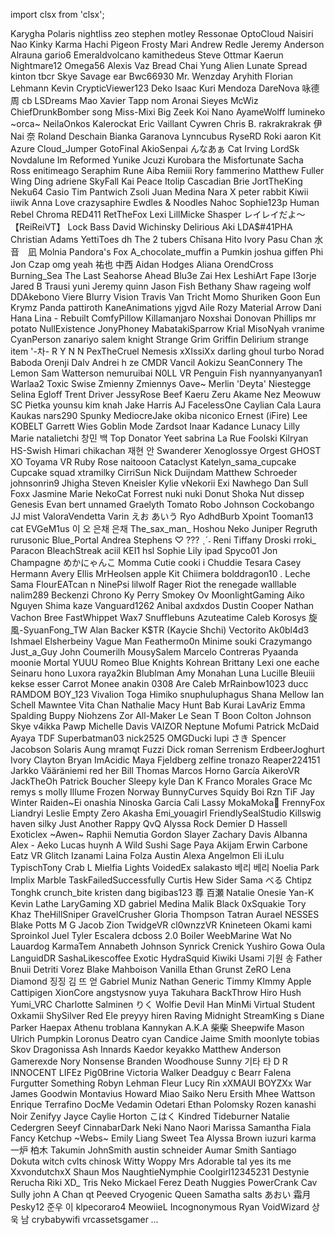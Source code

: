 ﻿import clsx from 'clsx';


<!-- Reminder that not only HTML chars have to be escaped, MDX chars also need to be (such as a space followed by an underscore). -->
<Patronelt k="0" ias="1" sp="0" >Karygha</Patronelt> <Patronelt k="0" ias="0" sp="0" >Polaris</Patronelt> <Patronelt k="0" ias="0" sp="0" >nightliss</Patronelt> <Patronelt k="0" ias="0" sp="0" >zeo</Patronelt> <Patronelt k="0" ias="1" sp="0" >stephen motley</Patronelt> 
<Patronelt k="0" ias="1" sp="0" >Ressonae</Patronelt> <Patronelt k="0" ias="1" sp="0" >OptoCloud</Patronelt> <Patronelt k="0" ias="1" sp="0" >Naisiri Nao</Patronelt> <Patronelt k="0" ias="0" sp="0" >Kinky Karma</Patronelt> <Patronelt k="0" ias="1" sp="0" >Hachi Pigeon</Patronelt> 
<Patronelt k="0" ias="0" sp="0" >Frosty</Patronelt> <Patronelt k="0" ias="0" sp="0" >Mari</Patronelt> <Patronelt k="0" ias="1" sp="0" >Andrew Redle</Patronelt> <Patronelt k="0" ias="1" sp="0" >Jeremy Anderson</Patronelt> <Patronelt k="0" ias="0" sp="0" >Alrauna</Patronelt> 
<Patronelt k="0" ias="0" sp="0" >gario6</Patronelt> <Patronelt k="0" ias="1" sp="0" >Emeraldvolcano</Patronelt> <Patronelt k="0" ias="0" sp="0" >kamithedeus</Patronelt> <Patronelt k="0" ias="1" sp="0" >Steve Ottmar</Patronelt> <Patronelt k="0" ias="0" sp="0" >Kaerun</Patronelt> 
<Patronelt k="0" ias="0" sp="0" >Nightmare12</Patronelt> <Patronelt k="0" ias="0" sp="0" >Omega56</Patronelt> <Patronelt k="0" ias="1" sp="0" >Alexis Vaz</Patronelt> <Patronelt k="0" ias="0" sp="0" >Bread Chai</Patronelt> <Patronelt k="0" ias="0" sp="0" >Yung Alien</Patronelt> 
<Patronelt k="0" ias="0" sp="0" >Lunate Spread</Patronelt> <Patronelt k="0" ias="0" sp="0" >kinton</Patronelt> <Patronelt k="0" ias="1" sp="0" >tbcr</Patronelt> <Patronelt k="0" ias="0" sp="0" >Skye Savage</Patronelt> <Patronelt k="0" ias="1" sp="0" >ear</Patronelt> 
<Patronelt k="0" ias="0" sp="0" >Bwc66930</Patronelt> <Patronelt k="0" ias="1" sp="0" >Mr&#0046; Wenzday</Patronelt> <Patronelt k="0" ias="1" sp="0" >Aryhith</Patronelt> <Patronelt k="0" ias="1" sp="0" >Florian Lehmann</Patronelt> <Patronelt k="0" ias="0" sp="0" >Kevin</Patronelt> 
<Patronelt k="0" ias="1" sp="0" >CrypticViewer123</Patronelt> <Patronelt k="0" ias="1" sp="0" >Deko</Patronelt> <Patronelt k="0" ias="0" sp="0" >Isaac Kuri Mendoza</Patronelt> <Patronelt k="0" ias="0" sp="0" >DareNova</Patronelt> <Patronelt k="0" ias="1" sp="0" >咏德 周</Patronelt> 
<Patronelt k="0" ias="0" sp="0" >cb</Patronelt> <Patronelt k="0" ias="0" sp="0" >LSDreams</Patronelt> <Patronelt k="0" ias="1" sp="0" >Mao</Patronelt> <Patronelt k="0" ias="1" sp="0" >Xavier Tapp</Patronelt> <Patronelt k="0" ias="0" sp="0" >nom</Patronelt> 
<Patronelt k="0" ias="1" sp="0" >Aronai Sieyes</Patronelt> <Patronelt k="0" ias="0" sp="0" >McWiz</Patronelt> <Patronelt k="0" ias="0" sp="0" >ChiefDrunkBomber</Patronelt> <Patronelt k="0" ias="1" sp="0" >song</Patronelt> <Patronelt k="0" ias="0" sp="0" >Miss&#0045;Mixi</Patronelt> 
<Patronelt k="0" ias="0" sp="0" >Big Zeek</Patronelt> <Patronelt k="0" ias="1" sp="0" >Koi Nano</Patronelt> <Patronelt k="0" ias="0" sp="0" >AyameWolff</Patronelt> <Patronelt k="0" ias="0" sp="0" >lumineko</Patronelt> <Patronelt k="0" ias="1" sp="0" >&#0126;orca&#0126;</Patronelt> 
<Patronelt k="0" ias="1" sp="0" >NeilaOnkos</Patronelt> <Patronelt k="0" ias="0" sp="0" >Kalerockat</Patronelt> <Patronelt k="0" ias="0" sp="0" >Eric Vaillant</Patronelt> <Patronelt k="0" ias="0" sp="0" >Cywren</Patronelt> <Patronelt k="0" ias="1" sp="0" >Chris B&#0046;</Patronelt> 
<Patronelt k="0" ias="0" sp="0" >rakrakrakrak</Patronelt> <Patronelt k="0" ias="0" sp="0" >伊Nai 奈</Patronelt> <Patronelt k="0" ias="0" sp="0" >Roland Deschain</Patronelt> <Patronelt k="0" ias="0" sp="0" >Bianka Garanova</Patronelt> <Patronelt k="0" ias="0" sp="0" >Lynncubus</Patronelt> 
<Patronelt k="0" ias="1" sp="0" >RyseRD</Patronelt> <Patronelt k="0" ias="0" sp="0" >Roki</Patronelt> <Patronelt k="0" ias="0" sp="0" >aaron</Patronelt> <Patronelt k="0" ias="1" sp="0" >Kit Azure</Patronelt> <Patronelt k="0" ias="0" sp="0" >Cloud&#0095;Jumper</Patronelt> 
<Patronelt k="0" ias="0" sp="0" >GotoFinal</Patronelt> <Patronelt k="0" ias="1" sp="0" >AkioSenpai</Patronelt> <Patronelt k="0" ias="0" sp="0" >んなあぁ</Patronelt> <Patronelt k="0" ias="1" sp="0" >Cat Irving</Patronelt> <Patronelt k="0" ias="1" sp="0" >LordSk</Patronelt> 
<Patronelt k="0" ias="0" sp="0" >Novdalune</Patronelt> <Patronelt k="0" ias="1" sp="0" >Im Reformed</Patronelt> <Patronelt k="0" ias="1" sp="0" >Yunike</Patronelt> <Patronelt k="0" ias="0" sp="0" >Jcuzi</Patronelt> <Patronelt k="0" ias="1" sp="0" >Kurobara the Misfortunate</Patronelt> 
<Patronelt k="0" ias="0" sp="0" >Sacha Ross</Patronelt> <Patronelt k="0" ias="1" sp="0" >enitimeago</Patronelt> <Patronelt k="0" ias="0" sp="0" >Seraphim Rune</Patronelt> <Patronelt k="0" ias="0" sp="0" >Aiba</Patronelt> <Patronelt k="0" ias="0" sp="0" >Remiii</Patronelt> 
<Patronelt k="0" ias="0" sp="0" >Rory</Patronelt> <Patronelt k="0" ias="1" sp="0" >fammerino</Patronelt> <Patronelt k="0" ias="0" sp="0" >Matthew Fuller</Patronelt> <Patronelt k="0" ias="0" sp="0" >Wing Ding</Patronelt> <Patronelt k="0" ias="0" sp="0" >adriene</Patronelt> 
<Patronelt k="0" ias="0" sp="0" >SkyFall</Patronelt> <Patronelt k="0" ias="0" sp="0" >Kai Peace</Patronelt> <Patronelt k="0" ias="1" sp="0" >Itolip</Patronelt> <Patronelt k="0" ias="0" sp="0" >Cascadian</Patronelt> <Patronelt k="0" ias="0" sp="0" >Brie</Patronelt> 
<Patronelt k="0" ias="1" sp="0" >JortTheKing</Patronelt> <Patronelt k="0" ias="1" sp="0" >Neku64</Patronelt> <Patronelt k="0" ias="0" sp="0" >Casio</Patronelt> <Patronelt k="0" ias="1" sp="0" >Tim Pantwich</Patronelt> <Patronelt k="0" ias="1" sp="0" >Zsoli</Patronelt> 
<Patronelt k="0" ias="0" sp="0" >Juan Medina</Patronelt> <Patronelt k="0" ias="0" sp="0" >Nara X</Patronelt> <Patronelt k="0" ias="0" sp="0" >peter rabbit</Patronelt> <Patronelt k="0" ias="1" sp="0" >Kiwii iiwik</Patronelt> <Patronelt k="0" ias="1" sp="0" >Anna Love</Patronelt> 
<Patronelt k="0" ias="0" sp="0" >crazysaphire</Patronelt> <Patronelt k="0" ias="0" sp="0" >Ewdles &#0038; Noodles</Patronelt> <Patronelt k="0" ias="0" sp="0" >Nahoc</Patronelt> <Patronelt k="0" ias="0" sp="0" >Sophie123p</Patronelt> <Patronelt k="0" ias="0" sp="0" >Human Rebel</Patronelt> 
<Patronelt k="0" ias="0" sp="0" >Chroma</Patronelt> <Patronelt k="0" ias="0" sp="0" >RED411</Patronelt> <Patronelt k="0" ias="0" sp="0" >RetTheFox</Patronelt> <Patronelt k="0" ias="0" sp="0" >Lexi</Patronelt> <Patronelt k="0" ias="1" sp="0" >LillMicke</Patronelt> 
<Patronelt k="0" ias="1" sp="0" >Shasper</Patronelt> <Patronelt k="0" ias="1" sp="0" >レイレイだよ～ 【ReiReiVT】</Patronelt> <Patronelt k="0" ias="0" sp="0" >Lock</Patronelt> <Patronelt k="0" ias="0" sp="0" >Bass</Patronelt> <Patronelt k="0" ias="1" sp="0" >David Wichinsky</Patronelt> 
<Patronelt k="0" ias="0" sp="0" >Delirious</Patronelt> <Patronelt k="0" ias="0" sp="0" >Aki</Patronelt> <Patronelt k="0" ias="0" sp="0" >LDA&#0036;&#0035;41PHA</Patronelt> <Patronelt k="0" ias="0" sp="0" >Christian Adams</Patronelt> <Patronelt k="0" ias="0" sp="0" >YettiToes</Patronelt> 
<Patronelt k="0" ias="1" sp="0" >dh</Patronelt> <Patronelt k="0" ias="0" sp="0" >The 2 tubers</Patronelt> <Patronelt k="0" ias="1" sp="0" >Chīsana Hito</Patronelt> <Patronelt k="0" ias="0" sp="0" >Ivory</Patronelt> <Patronelt k="0" ias="1" sp="0" >Pasu Chan</Patronelt> 
<Patronelt k="0" ias="1" sp="0" >水音　凪</Patronelt> <Patronelt k="0" ias="1" sp="0" >Molnia</Patronelt> <Patronelt k="0" ias="1" sp="0" >Pandora&#0039;s Fox</Patronelt> <Patronelt k="0" ias="1" sp="0" >A&#0095;chocolate&#0095;muffin</Patronelt> <Patronelt k="0" ias="0" sp="0" >a</Patronelt> 
<Patronelt k="0" ias="1" sp="0" >Pumkin</Patronelt> <Patronelt k="0" ias="1" sp="0" >joshua giffen</Patronelt> <Patronelt k="0" ias="1" sp="0" >Phi</Patronelt> <Patronelt k="0" ias="1" sp="0" >Jon Czap</Patronelt> <Patronelt k="0" ias="0" sp="0" >omg yeah</Patronelt> 
<Patronelt k="0" ias="1" sp="0" >祐也 中西</Patronelt> <Patronelt k="0" ias="0" sp="0" >Aidan Hodges</Patronelt> <Patronelt k="0" ias="0" sp="0" >Aliana</Patronelt> <Patronelt k="0" ias="0" sp="0" >OrendCross</Patronelt> <Patronelt k="0" ias="1" sp="0" >Burning&#0095;Sea</Patronelt> 
<Patronelt k="0" ias="1" sp="0" >The Last Seahorse</Patronelt> <Patronelt k="0" ias="1" sp="0" >Ahead</Patronelt> <Patronelt k="0" ias="1" sp="0" >Blu3e</Patronelt> <Patronelt k="0" ias="0" sp="0" >Zai Hex</Patronelt> <Patronelt k="0" ias="0" sp="0" >LeshiArt</Patronelt> 
<Patronelt k="0" ias="1" sp="0" >Fape</Patronelt> <Patronelt k="0" ias="1" sp="0" >I3orje</Patronelt> <Patronelt k="0" ias="0" sp="0" >Jared B Trausi</Patronelt> <Patronelt k="0" ias="0" sp="0" >yuni</Patronelt> <Patronelt k="0" ias="1" sp="0" >Jeremy</Patronelt> 
<Patronelt k="0" ias="1" sp="0" >quinn</Patronelt> <Patronelt k="0" ias="1" sp="0" >Jason Fish</Patronelt> <Patronelt k="0" ias="0" sp="0" >Bethany Shaw</Patronelt> <Patronelt k="0" ias="1" sp="0" >rageing wolf</Patronelt> <Patronelt k="0" ias="0" sp="0" >DDAkebono</Patronelt> 
<Patronelt k="0" ias="1" sp="0" >Viere</Patronelt> <Patronelt k="0" ias="0" sp="0" >Blurry Vision</Patronelt> <Patronelt k="0" ias="1" sp="0" >Travis Van Tricht</Patronelt> <Patronelt k="0" ias="0" sp="0" >Momo Shuriken</Patronelt> <Patronelt k="0" ias="1" sp="0" >Goon</Patronelt> 
<Patronelt k="0" ias="1" sp="0" >Eun</Patronelt> <Patronelt k="0" ias="0" sp="0" >Krymz Panda</Patronelt> <Patronelt k="0" ias="0" sp="0" >pattiroth</Patronelt> <Patronelt k="0" ias="1" sp="0" >KaneAnimations</Patronelt> <Patronelt k="0" ias="0" sp="0" >yjgvd</Patronelt> 
<Patronelt k="0" ias="1" sp="0" >Aile Rozy</Patronelt> <Patronelt k="0" ias="0" sp="0" >Material Arrow</Patronelt> <Patronelt k="0" ias="0" sp="0" >Dani</Patronelt> <Patronelt k="0" ias="1" sp="0" >Hana</Patronelt> <Patronelt k="0" ias="0" sp="0" >Lina &#0045; Rebuilt</Patronelt> 
<Patronelt k="0" ias="1" sp="0" >ComfyPillow</Patronelt> <Patronelt k="0" ias="1" sp="0" >Killamanjaro</Patronelt> <Patronelt k="0" ias="0" sp="0" >Noxshai</Patronelt> <Patronelt k="0" ias="1" sp="0" >Donovan Phillips</Patronelt> <Patronelt k="0" ias="0" sp="0" >mr potato</Patronelt> 
<Patronelt k="0" ias="1" sp="0" >NullExistence</Patronelt> <Patronelt k="0" ias="1" sp="0" >JonyPhoney</Patronelt> <Patronelt k="0" ias="0" sp="0" >MabatakiSparrow</Patronelt> <Patronelt k="0" ias="0" sp="0" >Krial</Patronelt> <Patronelt k="0" ias="1" sp="0" >MisoNyah</Patronelt> 
<Patronelt k="0" ias="1" sp="0" >vranime</Patronelt> <Patronelt k="0" ias="1" sp="0" >CyanPerson</Patronelt> <Patronelt k="0" ias="0" sp="0" >zanariyo</Patronelt> <Patronelt k="0" ias="0" sp="0" >salem knight</Patronelt> <Patronelt k="0" ias="1" sp="0" >Strange Grim</Patronelt> 
<Patronelt k="0" ias="1" sp="0" >Griffin</Patronelt> <Patronelt k="0" ias="1" sp="0" >Delirium</Patronelt> <Patronelt k="0" ias="1" sp="0" >strange item</Patronelt> <Patronelt k="0" ias="1" sp="0" >&#0039;&#0045;차&#0045;</Patronelt> <Patronelt k="0" ias="1" sp="0" >R Y N N</Patronelt> 
<Patronelt k="0" ias="0" sp="0" >PexTheCruel</Patronelt> <Patronelt k="0" ias="0" sp="0" >Nemesis</Patronelt> <Patronelt k="0" ias="1" sp="0" >xXIssiXx</Patronelt> <Patronelt k="0" ias="0" sp="0" >darling ghoul</Patronelt> <Patronelt k="0" ias="0" sp="0" >turbo</Patronelt> 
<Patronelt k="0" ias="1" sp="0" >Norad</Patronelt> <Patronelt k="0" ias="0" sp="0" >Baboda</Patronelt> <Patronelt k="0" ias="0" sp="0" >Orenji</Patronelt> <Patronelt k="0" ias="0" sp="0" >Dalv Andrei</Patronelt> <Patronelt k="0" ias="1" sp="0" >h ze</Patronelt> 
<Patronelt k="0" ias="0" sp="0" >CMDR Vancil</Patronelt> <Patronelt k="0" ias="1" sp="0" >Aokizu</Patronelt> <Patronelt k="0" ias="0" sp="0" >SeanConnery</Patronelt> <Patronelt k="0" ias="1" sp="0" >The Lemon</Patronelt> <Patronelt k="0" ias="1" sp="0" >Sam Watterson</Patronelt> 
<Patronelt k="0" ias="1" sp="0" >nemuruibai</Patronelt> <Patronelt k="0" ias="0" sp="0" >N0LL VR</Patronelt> <Patronelt k="0" ias="0" sp="0" >Penguin Fish</Patronelt> <Patronelt k="0" ias="0" sp="0" >nyannyanyanyan1</Patronelt> <Patronelt k="0" ias="0" sp="0" >Warlaa2</Patronelt> 
<Patronelt k="0" ias="0" sp="0" >Toxic Swise</Patronelt> <Patronelt k="0" ias="1" sp="0" >Zmienny Zmiennys</Patronelt> <Patronelt k="0" ias="0" sp="0" >Oave&#0126;</Patronelt> <Patronelt k="0" ias="0" sp="0" >Merlin &#0039;Deyta&#0039; Niestegge</Patronelt> <Patronelt k="0" ias="0" sp="0" >Selina Egloff</Patronelt> 
<Patronelt k="0" ias="0" sp="0" >Trent Driver</Patronelt> <Patronelt k="0" ias="0" sp="0" >JessyRose</Patronelt> <Patronelt k="0" ias="0" sp="0" >Beef Kaeru</Patronelt> <Patronelt k="0" ias="1" sp="0" >Zeru Akame</Patronelt> <Patronelt k="0" ias="0" sp="0" >Nez</Patronelt> 
<Patronelt k="0" ias="0" sp="0" >Meowuw SC</Patronelt> <Patronelt k="0" ias="1" sp="0" >Pietka</Patronelt> <Patronelt k="0" ias="1" sp="0" >younsu kim</Patronelt> <Patronelt k="0" ias="1" sp="0" >knah</Patronelt> <Patronelt k="0" ias="0" sp="0" >Jake Harris</Patronelt> 
<Patronelt k="0" ias="0" sp="0" >AJ</Patronelt> <Patronelt k="0" ias="0" sp="0" >FacelessOne</Patronelt> <Patronelt k="0" ias="1" sp="0" >Caylian Cala</Patronelt> <Patronelt k="0" ias="0" sp="0" >Laura Kaukas</Patronelt> <Patronelt k="0" ias="0" sp="0" >nars290</Patronelt> 
<Patronelt k="0" ias="1" sp="0" >Spunky</Patronelt> <Patronelt k="0" ias="0" sp="0" >MediocreJake</Patronelt> <Patronelt k="0" ias="0" sp="0" >okiba niconico</Patronelt> <Patronelt k="0" ias="0" sp="0" >Ernest &#0040;iFire&#0041; Lee</Patronelt> <Patronelt k="0" ias="1" sp="0" >KOBELT</Patronelt> 
<Patronelt k="0" ias="0" sp="0" >Garrett Wies</Patronelt> <Patronelt k="0" ias="0" sp="0" >Goblin Mode</Patronelt> <Patronelt k="0" ias="0" sp="0" >Zardsot</Patronelt> <Patronelt k="0" ias="0" sp="0" >Inaar</Patronelt> <Patronelt k="0" ias="0" sp="0" >Kadance Lunacy</Patronelt> 
<Patronelt k="0" ias="0" sp="0" >Lilly Marie</Patronelt> <Patronelt k="0" ias="0" sp="0" >natalietchi</Patronelt> <Patronelt k="0" ias="1" sp="0" >창민 백</Patronelt> <Patronelt k="0" ias="0" sp="0" >Top Donator</Patronelt> <Patronelt k="0" ias="0" sp="0" >Yeet</Patronelt> 
<Patronelt k="0" ias="0" sp="0" >sabrina La Rue</Patronelt> <Patronelt k="0" ias="1" sp="0" >Foolski</Patronelt> <Patronelt k="0" ias="0" sp="0" >Kilryan</Patronelt> <Patronelt k="0" ias="0" sp="0" >HS&#0045;Swish</Patronelt> <Patronelt k="0" ias="1" sp="0" >Himari</Patronelt> 
<Patronelt k="0" ias="0" sp="0" >chikachan</Patronelt> <Patronelt k="0" ias="0" sp="0" >재현 안</Patronelt> <Patronelt k="0" ias="1" sp="0" >Swanderer</Patronelt> <Patronelt k="0" ias="0" sp="0" >Xenoglossye</Patronelt> <Patronelt k="0" ias="0" sp="0" >Orgest</Patronelt> 
<Patronelt k="0" ias="0" sp="0" >GHOST XO</Patronelt> <Patronelt k="0" ias="0" sp="0" >Toyama</Patronelt> <Patronelt k="0" ias="0" sp="0" >VR Ruby Rose</Patronelt> <Patronelt k="0" ias="0" sp="0" >naitooon</Patronelt> <Patronelt k="0" ias="0" sp="0" >Cataclyst</Patronelt> 
<Patronelt k="0" ias="0" sp="0" >Katelyn&#0095;sama&#0095;cupcake Cupcake squad</Patronelt> <Patronelt k="0" ias="0" sp="0" >xtramilky</Patronelt> <Patronelt k="0" ias="0" sp="0" >CirriSun</Patronelt> <Patronelt k="0" ias="0" sp="0" >Nick Duijndam</Patronelt> <Patronelt k="0" ias="1" sp="0" >Matthew Schroeder</Patronelt> 
<Patronelt k="0" ias="1" sp="0" >johnsonrin9</Patronelt> <Patronelt k="0" ias="0" sp="0" >Jhigha</Patronelt> <Patronelt k="0" ias="1" sp="0" >Steven Kneisler</Patronelt> <Patronelt k="0" ias="0" sp="0" >Kylie</Patronelt> <Patronelt k="0" ias="0" sp="0" >vNekorii</Patronelt> 
<Patronelt k="0" ias="0" sp="0" >Exi Nawhego</Patronelt> <Patronelt k="0" ias="0" sp="0" >Dan Sull</Patronelt> <Patronelt k="0" ias="0" sp="0" >Foxx</Patronelt> <Patronelt k="0" ias="0" sp="0" >Jasmine Marie</Patronelt> <Patronelt k="0" ias="1" sp="0" >NekoCat</Patronelt> 
<Patronelt k="0" ias="0" sp="0" >Forrest</Patronelt> <Patronelt k="0" ias="0" sp="0" >nuki nuki</Patronelt> <Patronelt k="0" ias="0" sp="0" >Donut</Patronelt> <Patronelt k="0" ias="0" sp="0" >Shoka Nut</Patronelt> <Patronelt k="0" ias="0" sp="0" >dissep</Patronelt> 
<Patronelt k="0" ias="0" sp="0" >Genesis Evan</Patronelt> <Patronelt k="0" ias="0" sp="0" >bert</Patronelt> <Patronelt k="0" ias="1" sp="0" >unnamed</Patronelt> <Patronelt k="0" ias="1" sp="0" >Graelyth</Patronelt> <Patronelt k="0" ias="0" sp="0" >Tomato</Patronelt> 
<Patronelt k="0" ias="1" sp="0" >Robo Johnson</Patronelt> <Patronelt k="0" ias="1" sp="0" >Cockobango</Patronelt> <Patronelt k="0" ias="1" sp="0" >JJ</Patronelt> <Patronelt k="0" ias="1" sp="0" >mist</Patronelt> <Patronelt k="0" ias="0" sp="0" >ValoraVendetta</Patronelt> 
<Patronelt k="0" ias="1" sp="0" >Varin</Patronelt> <Patronelt k="0" ias="1" sp="0" >えお あいう</Patronelt> <Patronelt k="0" ias="1" sp="0" >Ryo</Patronelt> <Patronelt k="0" ias="1" sp="0" >AdhdBurb</Patronelt> <Patronelt k="0" ias="1" sp="0" >Xpoint</Patronelt> 
<Patronelt k="0" ias="0" sp="0" >Tooman13</Patronelt> <Patronelt k="0" ias="1" sp="0" >cat</Patronelt> <Patronelt k="0" ias="0" sp="0" >EVGeM1us</Patronelt> <Patronelt k="0" ias="0" sp="0" >이 오</Patronelt> <Patronelt k="0" ias="1" sp="0" >은채 은채</Patronelt> 
<Patronelt k="0" ias="0" sp="0" >The&#0095;sax&#0095;man&#0095;</Patronelt> <Patronelt k="0" ias="0" sp="0" >Hoshou Neko</Patronelt> <Patronelt k="0" ias="0" sp="0" >Juniper Regruth</Patronelt> <Patronelt k="0" ias="0" sp="0" >rurusonic</Patronelt> <Patronelt k="0" ias="0" sp="0" >Blue&#0095;Portal</Patronelt> 
<Patronelt k="0" ias="0" sp="0" >Andrea Stephens</Patronelt> <Patronelt k="0" ias="0" sp="0" >♡ &#0063;&#0063;&#0063; ˎˊ˗</Patronelt> <Patronelt k="0" ias="1" sp="0" >Reni</Patronelt> <Patronelt k="0" ias="1" sp="0" >Tiffany</Patronelt> <Patronelt k="0" ias="0" sp="0" >Droski</Patronelt> 
<Patronelt k="0" ias="1" sp="0" >rroki&#0095;</Patronelt> <Patronelt k="0" ias="0" sp="0" >Paracon</Patronelt> <Patronelt k="0" ias="0" sp="0" >BleachStreak</Patronelt> <Patronelt k="0" ias="0" sp="0" >aciil</Patronelt> <Patronelt k="0" ias="1" sp="0" >KEI1</Patronelt> 
<Patronelt k="0" ias="0" sp="0" >hsl</Patronelt> <Patronelt k="0" ias="0" sp="0" >Sophie</Patronelt> <Patronelt k="0" ias="0" sp="0" >Lily</Patronelt> <Patronelt k="0" ias="0" sp="0" >ipad</Patronelt> <Patronelt k="0" ias="0" sp="0" >Spyco01</Patronelt> 
<Patronelt k="0" ias="1" sp="0" >Jon Champagne</Patronelt> <Patronelt k="0" ias="0" sp="0" >めかにゃんこ</Patronelt> <Patronelt k="0" ias="1" sp="0" >Momma Cutie</Patronelt> <Patronelt k="0" ias="1" sp="0" >cooki i</Patronelt> <Patronelt k="0" ias="0" sp="0" >Chuddie</Patronelt> 
<Patronelt k="0" ias="1" sp="0" >Tesara</Patronelt> <Patronelt k="0" ias="0" sp="0" >Casey Hermann</Patronelt> <Patronelt k="0" ias="0" sp="0" >Avery Ellis</Patronelt> <Patronelt k="0" ias="0" sp="0" >MrHeolsen</Patronelt> <Patronelt k="0" ias="1" sp="0" >apple</Patronelt> 
<Patronelt k="0" ias="1" sp="0" >Kit</Patronelt> <Patronelt k="0" ias="0" sp="0" >Chiimera</Patronelt> <Patronelt k="0" ias="1" sp="0" >bolddragon10 &#0046;</Patronelt> <Patronelt k="0" ias="1" sp="0" >Leche Sama</Patronelt> <Patronelt k="0" ias="0" sp="0" >FlourEATcan</Patronelt> 
<Patronelt k="0" ias="0" sp="0" >n</Patronelt> <Patronelt k="0" ias="0" sp="0" >NinePsi</Patronelt> <Patronelt k="0" ias="1" sp="0" >lilwolf</Patronelt> <Patronelt k="0" ias="0" sp="0" >Rager</Patronelt> <Patronelt k="0" ias="1" sp="0" >Riot the renegade</Patronelt> 
<Patronelt k="0" ias="0" sp="0" >walllable</Patronelt> <Patronelt k="0" ias="1" sp="0" >nalim289</Patronelt> <Patronelt k="0" ias="0" sp="0" >Beckenzi</Patronelt> <Patronelt k="0" ias="1" sp="0" >Chrono Ky</Patronelt> <Patronelt k="0" ias="1" sp="0" >Perry</Patronelt> 
<Patronelt k="0" ias="0" sp="0" >Smokey Ov</Patronelt> <Patronelt k="0" ias="0" sp="0" >MoonlightGaming</Patronelt> <Patronelt k="0" ias="1" sp="0" >Aiko Nguyen</Patronelt> <Patronelt k="0" ias="0" sp="0" >Shima kaze</Patronelt> <Patronelt k="0" ias="0" sp="0" >Vanguard1262</Patronelt> 
<Patronelt k="0" ias="0" sp="0" >Anibal</Patronelt> <Patronelt k="0" ias="0" sp="0" >axdxdos</Patronelt> <Patronelt k="0" ias="1" sp="0" >Dustin Cooper</Patronelt> <Patronelt k="0" ias="0" sp="0" >Nathan Vachon</Patronelt> <Patronelt k="0" ias="0" sp="0" >Bree</Patronelt> 
<Patronelt k="0" ias="0" sp="0" >FastWhippet</Patronelt> <Patronelt k="0" ias="0" sp="0" >Wax7</Patronelt> <Patronelt k="0" ias="0" sp="0" >Snufflebuns</Patronelt> <Patronelt k="0" ias="0" sp="0" >Azuteatime</Patronelt> <Patronelt k="0" ias="1" sp="0" >Caleb</Patronelt> 
<Patronelt k="0" ias="0" sp="0" >Korosys</Patronelt> <Patronelt k="0" ias="0" sp="0" >旋風&#0045;SyuanFong&#0095;TW</Patronelt> <Patronelt k="0" ias="0" sp="0" >Alan Backer</Patronelt> <Patronelt k="0" ias="0" sp="0" >K&#0036;TR &#0040;Kaycie Shchi&#0041;</Patronelt> <Patronelt k="0" ias="0" sp="0" >Vectorito</Patronelt> 
<Patronelt k="0" ias="0" sp="0" >Ak0bl4d3</Patronelt> <Patronelt k="0" ias="1" sp="0" >Ishmael Elsherbeiny</Patronelt> <Patronelt k="0" ias="0" sp="0" >Vague Man</Patronelt> <Patronelt k="0" ias="0" sp="0" >Feathermo0n</Patronelt> <Patronelt k="0" ias="0" sp="0" >Minime</Patronelt> 
<Patronelt k="0" ias="1" sp="0" >souki</Patronelt> <Patronelt k="0" ias="1" sp="0" >Crazymango</Patronelt> <Patronelt k="0" ias="0" sp="0" >Just&#0095;a&#0095;Guy</Patronelt> <Patronelt k="0" ias="0" sp="0" >John Coumerilh</Patronelt> <Patronelt k="0" ias="0" sp="0" >MousySalem</Patronelt> 
<Patronelt k="0" ias="0" sp="0" >Marcelo Contreras</Patronelt> <Patronelt k="0" ias="1" sp="0" >Pyaanda</Patronelt> <Patronelt k="0" ias="0" sp="0" >moonie</Patronelt> <Patronelt k="0" ias="0" sp="0" >Mortal</Patronelt> <Patronelt k="0" ias="0" sp="0" >YUUU</Patronelt> 
<Patronelt k="0" ias="0" sp="0" >Romeo</Patronelt> <Patronelt k="0" ias="0" sp="0" >Blue Knights</Patronelt> <Patronelt k="0" ias="1" sp="0" >Kohrean</Patronelt> <Patronelt k="0" ias="0" sp="0" >Brittany</Patronelt> <Patronelt k="0" ias="1" sp="0" >Lexi</Patronelt> 
<Patronelt k="0" ias="0" sp="0" >one eache</Patronelt> <Patronelt k="0" ias="0" sp="0" >Seinaru hono</Patronelt> <Patronelt k="0" ias="1" sp="0" >Luxora</Patronelt> <Patronelt k="0" ias="1" sp="0" >raya2kin</Patronelt> <Patronelt k="0" ias="1" sp="0" >Blublman</Patronelt> 
<Patronelt k="0" ias="1" sp="0" >Amy Monahan</Patronelt> <Patronelt k="0" ias="1" sp="0" >Luna Lucille</Patronelt> <Patronelt k="0" ias="0" sp="0" >Bleuiii</Patronelt> <Patronelt k="0" ias="1" sp="0" >kekse esser</Patronelt> <Patronelt k="0" ias="0" sp="0" >Carrot Monee</Patronelt> 
<Patronelt k="0" ias="0" sp="0" >anakin 0308</Patronelt> <Patronelt k="0" ias="0" sp="0" >Are</Patronelt> <Patronelt k="0" ias="0" sp="0" >Caleb</Patronelt> <Patronelt k="0" ias="0" sp="0" >MrRainbow1023</Patronelt> <Patronelt k="0" ias="0" sp="0" >ducc</Patronelt> 
<Patronelt k="0" ias="0" sp="0" >RAMDOM BOY&#0095;123</Patronelt> <Patronelt k="0" ias="1" sp="0" >Vivalion</Patronelt> <Patronelt k="0" ias="0" sp="0" >Toga Himiko</Patronelt> <Patronelt k="0" ias="1" sp="0" >snuphuluphagus</Patronelt> <Patronelt k="0" ias="0" sp="0" >Shana</Patronelt> 
<Patronelt k="0" ias="0" sp="0" >Mellow</Patronelt> <Patronelt k="0" ias="1" sp="0" >Ian Schell</Patronelt> <Patronelt k="0" ias="1" sp="0" >Mawntee</Patronelt> <Patronelt k="0" ias="1" sp="0" >Vita Chan</Patronelt> <Patronelt k="0" ias="0" sp="0" >Nathalie</Patronelt> 
<Patronelt k="0" ias="1" sp="0" >Macy Hunt</Patronelt> <Patronelt k="0" ias="1" sp="0" >Bab</Patronelt> <Patronelt k="0" ias="1" sp="0" >Kurai</Patronelt> <Patronelt k="0" ias="0" sp="0" >LavAriz</Patronelt> <Patronelt k="0" ias="0" sp="0" >Emma Spalding</Patronelt> 
<Patronelt k="0" ias="0" sp="0" >Buppy</Patronelt> <Patronelt k="0" ias="0" sp="0" >Niohzens</Patronelt> <Patronelt k="0" ias="1" sp="0" >Zor</Patronelt> <Patronelt k="0" ias="1" sp="0" >All&#0045;Maker</Patronelt> <Patronelt k="0" ias="0" sp="0" >Le Sean T Boon</Patronelt> 
<Patronelt k="0" ias="1" sp="0" >Colton Johnson</Patronelt> <Patronelt k="0" ias="1" sp="0" >Skye</Patronelt> <Patronelt k="0" ias="1" sp="0" >v4ikka</Patronelt> <Patronelt k="0" ias="1" sp="0" >Pawp</Patronelt> <Patronelt k="0" ias="0" sp="0" >Michelle Davis</Patronelt> 
<Patronelt k="0" ias="1" sp="0" >VAIZOR</Patronelt> <Patronelt k="0" ias="1" sp="0" >Neptune Mofumi</Patronelt> <Patronelt k="0" ias="0" sp="0" >Patrick McDaid</Patronelt> <Patronelt k="0" ias="0" sp="0" >Ayaya</Patronelt> <Patronelt k="0" ias="1" sp="0" >TDF</Patronelt> 
<Patronelt k="0" ias="0" sp="0" >Superbatman03</Patronelt> <Patronelt k="0" ias="1" sp="0" >nick2525</Patronelt> <Patronelt k="0" ias="1" sp="0" >OMGDucki</Patronelt> <Patronelt k="0" ias="0" sp="0" >lupi</Patronelt> <Patronelt k="0" ias="1" sp="0" >さき</Patronelt> 
<Patronelt k="0" ias="0" sp="0" >Spencer Jacobson</Patronelt> <Patronelt k="0" ias="1" sp="0" >Solaris Aung</Patronelt> <Patronelt k="0" ias="0" sp="0" >mramqt</Patronelt> <Patronelt k="0" ias="0" sp="0" >Fuzzi</Patronelt> <Patronelt k="0" ias="0" sp="0" >Dick roman</Patronelt> 
<Patronelt k="0" ias="0" sp="0" >Serrenism</Patronelt> <Patronelt k="0" ias="0" sp="0" >ErdbeerJoghurt</Patronelt> <Patronelt k="0" ias="1" sp="0" >Ivory</Patronelt> <Patronelt k="0" ias="1" sp="0" >Clayton Bryan</Patronelt> <Patronelt k="0" ias="1" sp="0" >ImAcidic</Patronelt> 
<Patronelt k="0" ias="0" sp="0" >Maya Fjeldberg</Patronelt> <Patronelt k="0" ias="0" sp="0" >zelfine</Patronelt> <Patronelt k="0" ias="1" sp="0" >tronazo</Patronelt> <Patronelt k="0" ias="1" sp="0" >Reaper224151</Patronelt> <Patronelt k="0" ias="1" sp="0" >Jarkko Vääräniemi</Patronelt> 
<Patronelt k="0" ias="1" sp="0" >red her</Patronelt> <Patronelt k="0" ias="0" sp="0" >Bill Thomas</Patronelt> <Patronelt k="0" ias="0" sp="0" >Marcos Horno García</Patronelt> <Patronelt k="0" ias="1" sp="0" >AikeroVR</Patronelt> <Patronelt k="0" ias="1" sp="0" >JackTheOh</Patronelt> 
<Patronelt k="0" ias="1" sp="0" >Patrick Boucher</Patronelt> <Patronelt k="0" ias="0" sp="0" >Sleepy</Patronelt> <Patronelt k="0" ias="0" sp="0" >kyle</Patronelt> <Patronelt k="0" ias="1" sp="0" >Dan K</Patronelt> <Patronelt k="0" ias="0" sp="0" >Franco Morales</Patronelt> 
<Patronelt k="0" ias="1" sp="0" >Grace Mc</Patronelt> <Patronelt k="0" ias="1" sp="0" >remys s</Patronelt> <Patronelt k="0" ias="1" sp="0" >molly</Patronelt> <Patronelt k="0" ias="0" sp="0" >Illume</Patronelt> <Patronelt k="0" ias="0" sp="0" >Frozen Norway</Patronelt> 
<Patronelt k="0" ias="1" sp="0" >BunnyCurves</Patronelt> <Patronelt k="0" ias="0" sp="0" >Squidy Boi</Patronelt> <Patronelt k="0" ias="0" sp="0" >Rzn TiF</Patronelt> <Patronelt k="0" ias="0" sp="0" >Jay Winter</Patronelt> <Patronelt k="0" ias="0" sp="0" >Raiden&#0126;Ei</Patronelt> 
<Patronelt k="0" ias="1" sp="0" >onashia</Patronelt> <Patronelt k="0" ias="0" sp="0" >Ninoska Garcia</Patronelt> <Patronelt k="0" ias="1" sp="0" >Cali</Patronelt> <Patronelt k="0" ias="1" sp="0" >Lassy</Patronelt> <Patronelt k="0" ias="0" sp="0" >MokaMoka🩷</Patronelt> 
<Patronelt k="0" ias="0" sp="0" >FrennyFox</Patronelt> <Patronelt k="0" ias="0" sp="0" >Liandryi</Patronelt> <Patronelt k="0" ias="0" sp="0" >Leslie Empty</Patronelt> <Patronelt k="0" ias="1" sp="0" >Zero Akasha</Patronelt> <Patronelt k="0" ias="0" sp="0" >Emi&#0095;youagirl</Patronelt> 
<Patronelt k="0" ias="0" sp="0" >FriendlySealStudio</Patronelt> <Patronelt k="0" ias="1" sp="0" >Killswig</Patronelt> <Patronelt k="0" ias="1" sp="0" >haven silky</Patronelt> <Patronelt k="0" ias="0" sp="0" >Just Another Rappy QvQ</Patronelt> <Patronelt k="0" ias="1" sp="0" >Alyssa Rock</Patronelt> 
<Patronelt k="0" ias="1" sp="0" >Demier D Hassell</Patronelt> <Patronelt k="0" ias="0" sp="0" >Exoticlex</Patronelt> <Patronelt k="0" ias="1" sp="0" >&#0126;Awen&#0126;</Patronelt> <Patronelt k="0" ias="1" sp="0" >Raphii</Patronelt> <Patronelt k="0" ias="1" sp="0" >Nemutia</Patronelt> 
<Patronelt k="0" ias="1" sp="0" >Gordon Slayer</Patronelt> <Patronelt k="0" ias="1" sp="0" >Zachary Davis</Patronelt> <Patronelt k="0" ias="0" sp="0" >Albanna</Patronelt> <Patronelt k="0" ias="0" sp="0" >Alex &#0045;</Patronelt> <Patronelt k="0" ias="0" sp="0" >Aeko</Patronelt> 
<Patronelt k="0" ias="1" sp="0" >Lucas huynh</Patronelt> <Patronelt k="0" ias="1" sp="0" >A Wild Sushi</Patronelt> <Patronelt k="0" ias="0" sp="0" >Sage</Patronelt> <Patronelt k="0" ias="0" sp="0" >Paya Akijam</Patronelt> <Patronelt k="0" ias="1" sp="0" >Erwin Carbone</Patronelt> 
<Patronelt k="0" ias="0" sp="0" >Eatz VR</Patronelt> <Patronelt k="0" ias="0" sp="0" >Glitch Izanami</Patronelt> <Patronelt k="0" ias="1" sp="0" >Laina</Patronelt> <Patronelt k="0" ias="0" sp="0" >Folza</Patronelt> <Patronelt k="0" ias="0" sp="0" >Austin</Patronelt> 
<Patronelt k="0" ias="1" sp="0" >Alexa Angelmon</Patronelt> <Patronelt k="0" ias="0" sp="0" >Eli</Patronelt> <Patronelt k="0" ias="1" sp="0" >iLulu</Patronelt> <Patronelt k="0" ias="1" sp="0" >TypischTony</Patronelt> <Patronelt k="0" ias="0" sp="0" >Crab L</Patronelt> 
<Patronelt k="0" ias="0" sp="0" >Mielfia</Patronelt> <Patronelt k="0" ias="0" sp="0" >Lights</Patronelt> <Patronelt k="0" ias="1" sp="0" >VoidedEx</Patronelt> <Patronelt k="0" ias="0" sp="0" >salakasto</Patronelt> <Patronelt k="0" ias="1" sp="0" >베리 베리</Patronelt> 
<Patronelt k="0" ias="0" sp="0" >Noelia Park</Patronelt> <Patronelt k="0" ias="1" sp="0" >Implix</Patronelt> <Patronelt k="0" ias="1" sp="0" >Marble</Patronelt> <Patronelt k="0" ias="1" sp="0" >TaskFailedSuccessfully</Patronelt> <Patronelt k="0" ias="1" sp="0" >Curtis Hew</Patronelt> 
<Patronelt k="0" ias="1" sp="0" >Sider Sama</Patronelt> <Patronelt k="0" ias="1" sp="0" >べる</Patronelt> <Patronelt k="0" ias="0" sp="0" >Chtipz Tonghk</Patronelt> <Patronelt k="0" ias="1" sp="0" >crunch&#0095;bite</Patronelt> <Patronelt k="0" ias="1" sp="0" >kristen dang</Patronelt> 
<Patronelt k="0" ias="1" sp="0" >bigibas123</Patronelt> <Patronelt k="0" ias="1" sp="0" >尊 百瀬</Patronelt> <Patronelt k="0" ias="1" sp="0" >Natalie</Patronelt> <Patronelt k="0" ias="0" sp="0" >Onesie</Patronelt> <Patronelt k="0" ias="1" sp="0" >Yan&#0045;K</Patronelt> 
<Patronelt k="0" ias="0" sp="0" >Kevin Lathe</Patronelt> <Patronelt k="0" ias="0" sp="0" >LaryGaming XD</Patronelt> <Patronelt k="0" ias="0" sp="0" >gabriel Medina</Patronelt> <Patronelt k="0" ias="0" sp="0" >Malik Black</Patronelt> <Patronelt k="0" ias="1" sp="0" >0xSquakie</Patronelt> 
<Patronelt k="0" ias="0" sp="0" >Tory</Patronelt> <Patronelt k="0" ias="1" sp="0" >Khaz</Patronelt> <Patronelt k="0" ias="1" sp="0" >TheHillSniper</Patronelt> <Patronelt k="0" ias="0" sp="0" >GravelCrusher</Patronelt> <Patronelt k="0" ias="1" sp="0" >Gloria Thompson</Patronelt> 
<Patronelt k="0" ias="0" sp="0" >Tatran</Patronelt> <Patronelt k="0" ias="1" sp="0" >Aurael</Patronelt> <Patronelt k="0" ias="1" sp="0" >NESSES</Patronelt> <Patronelt k="0" ias="0" sp="0" >Blake Potts</Patronelt> <Patronelt k="0" ias="0" sp="0" >M G</Patronelt> 
<Patronelt k="0" ias="0" sp="0" >Jacob Zion</Patronelt> <Patronelt k="0" ias="0" sp="0" >TwidgeVR</Patronelt> <Patronelt k="0" ias="0" sp="0" >cl0wnzzVR</Patronelt> <Patronelt k="0" ias="1" sp="0" >Knineteen</Patronelt> <Patronelt k="0" ias="1" sp="0" >Okami kami</Patronelt> 
<Patronelt k="0" ias="1" sp="0" >Sproinkol</Patronelt> <Patronelt k="0" ias="1" sp="0" >Juel</Patronelt> <Patronelt k="0" ias="1" sp="0" >Tyler Escalera</Patronelt> <Patronelt k="0" ias="0" sp="0" >dcboss 2&#0046;0</Patronelt> <Patronelt k="0" ias="0" sp="0" >Boiler</Patronelt> 
<Patronelt k="0" ias="1" sp="0" >WeebMarine</Patronelt> <Patronelt k="0" ias="0" sp="0" >Wat No</Patronelt> <Patronelt k="0" ias="0" sp="0" >Lauardog</Patronelt> <Patronelt k="0" ias="0" sp="0" >KarmaTem</Patronelt> <Patronelt k="0" ias="1" sp="0" >Annabeth Johnson</Patronelt> 
<Patronelt k="0" ias="1" sp="0" >Synrick Crenick</Patronelt> <Patronelt k="0" ias="0" sp="0" >Yushiro Gowa</Patronelt> <Patronelt k="0" ias="0" sp="0" >Oula</Patronelt> <Patronelt k="0" ias="0" sp="0" >LanguidDR</Patronelt> <Patronelt k="0" ias="1" sp="0" >SashaLikescoffee</Patronelt> 
<Patronelt k="0" ias="1" sp="0" >Exotic</Patronelt> <Patronelt k="0" ias="1" sp="0" >HydraSquid</Patronelt> <Patronelt k="0" ias="1" sp="0" >Kiwiki Usami</Patronelt> <Patronelt k="0" ias="1" sp="0" >기원 송</Patronelt> <Patronelt k="0" ias="1" sp="0" >Father</Patronelt> 
<Patronelt k="0" ias="1" sp="0" >Bnuii</Patronelt> <Patronelt k="0" ias="1" sp="0" >Detriti Vorez</Patronelt> <Patronelt k="0" ias="1" sp="0" >Blake</Patronelt> <Patronelt k="0" ias="1" sp="0" >Mahboison</Patronelt> <Patronelt k="0" ias="1" sp="0" >Vanilla</Patronelt> 
<Patronelt k="0" ias="1" sp="0" >Ethan Grunst</Patronelt> <Patronelt k="0" ias="1" sp="0" >ZeRO</Patronelt> <Patronelt k="0" ias="1" sp="0" >Lena Diamond</Patronelt> <Patronelt k="0" ias="1" sp="0" >징징 김</Patronelt> <Patronelt k="0" ias="1" sp="0" >뜨 얻</Patronelt> 
<Patronelt k="0" ias="1" sp="0" >Gabriel Muniz</Patronelt> <Patronelt k="0" ias="1" sp="0" >Nathan</Patronelt> <Patronelt k="0" ias="1" sp="0" >Generic Timmy</Patronelt> <Patronelt k="0" ias="1" sp="0" >Klmmy</Patronelt> <Patronelt k="0" ias="1" sp="0" >Apple</Patronelt> 
<Patronelt k="0" ias="1" sp="0" >Cattipigen</Patronelt> <Patronelt k="0" ias="1" sp="0" >XionCore</Patronelt> <Patronelt k="0" ias="1" sp="0" >angstysnow</Patronelt> <Patronelt k="0" ias="1" sp="0" >yuya Takuhara</Patronelt> <Patronelt k="0" ias="1" sp="0" >BackThrow</Patronelt> 
<Patronelt k="0" ias="1" sp="0" >Hiro</Patronelt> <Patronelt k="0" ias="1" sp="0" >Hush</Patronelt> <Patronelt k="0" ias="1" sp="0" >Yumi&#0095;VRC</Patronelt> <Patronelt k="0" ias="1" sp="0" >Charlotte Salminen</Patronelt> <Patronelt k="0" ias="1" sp="0" >りく</Patronelt> 
<Patronelt k="0" ias="1" sp="0" >Wolfie Devil</Patronelt> <Patronelt k="0" ias="1" sp="0" >Han MinMi</Patronelt> <Patronelt k="0" ias="1" sp="0" >Virtual Student</Patronelt> <Patronelt k="0" ias="1" sp="0" >Oxkamii</Patronelt> <Patronelt k="0" ias="1" sp="0" >ShySilver Red</Patronelt> 
<Patronelt k="0" ias="1" sp="0" >Ele</Patronelt> <Patronelt k="0" ias="1" sp="0" >preyyy</Patronelt> <Patronelt k="0" ias="1" sp="0" >hiren</Patronelt> <Patronelt k="0" ias="1" sp="0" >Raving Midnight</Patronelt> <Patronelt k="0" ias="1" sp="0" >StreamKing s</Patronelt> 
<Patronelt k="0" ias="1" sp="0" >Diane Parker</Patronelt> <Patronelt k="0" ias="1" sp="0" >Haepax</Patronelt> <Patronelt k="0" ias="1" sp="0" >Athenu</Patronelt> <Patronelt k="0" ias="1" sp="0" >troblana</Patronelt> <Patronelt k="0" ias="1" sp="0" >Kannykan</Patronelt> 
<Patronelt k="0" ias="1" sp="0" >A&#0046;K&#0046;A 柴柴</Patronelt> <Patronelt k="0" ias="1" sp="0" >Sheepwife</Patronelt> <Patronelt k="0" ias="1" sp="0" >Mason Ulrich</Patronelt> <Patronelt k="0" ias="1" sp="0" >Pumpkin</Patronelt> <Patronelt k="0" ias="1" sp="0" >Loronus Deatro</Patronelt> 
<Patronelt k="0" ias="1" sp="0" >cyan</Patronelt> <Patronelt k="0" ias="1" sp="0" >Candice</Patronelt> <Patronelt k="0" ias="1" sp="0" >Jaime Smith</Patronelt> <Patronelt k="0" ias="1" sp="0" >moonlyte</Patronelt> <Patronelt k="0" ias="1" sp="0" >tobias Skov</Patronelt> 
<Patronelt k="0" ias="1" sp="0" >Dragonissa</Patronelt> <Patronelt k="0" ias="1" sp="0" >Ash Innards</Patronelt> <Patronelt k="0" ias="1" sp="0" >Kaedor</Patronelt> <Patronelt k="0" ias="1" sp="0" >keyakko</Patronelt> <Patronelt k="0" ias="1" sp="0" >Matthew Anderson</Patronelt> 
<Patronelt k="0" ias="1" sp="0" >Gamerexde</Patronelt> <Patronelt k="0" ias="1" sp="0" >Nory Nonsense</Patronelt> <Patronelt k="0" ias="1" sp="0" >Branden Woodhouse</Patronelt> <Patronelt k="0" ias="1" sp="0" >Sunny</Patronelt> <Patronelt k="0" ias="1" sp="0" >기타 타</Patronelt> 
<Patronelt k="0" ias="1" sp="0" >D R</Patronelt> <Patronelt k="0" ias="1" sp="0" >INNOCENT LIFEz</Patronelt> <Patronelt k="0" ias="1" sp="0" >Pig0Brine</Patronelt> <Patronelt k="0" ias="0" sp="0" >Victoria Walker</Patronelt> <Patronelt k="0" ias="0" sp="0" >Deadguy</Patronelt> 
<Patronelt k="0" ias="0" sp="0" >c</Patronelt> <Patronelt k="0" ias="0" sp="0" >Bearr</Patronelt> <Patronelt k="0" ias="0" sp="0" >Falena Furgutter</Patronelt> <Patronelt k="0" ias="0" sp="0" >Something</Patronelt> <Patronelt k="0" ias="0" sp="0" >Robyn Lehman</Patronelt> 
<Patronelt k="0" ias="0" sp="0" >Fleur</Patronelt> <Patronelt k="0" ias="0" sp="0" >Lucy Rin</Patronelt> <Patronelt k="0" ias="0" sp="0" >xXMAUI BOYZXx</Patronelt> <Patronelt k="0" ias="0" sp="0" >War</Patronelt> <Patronelt k="0" ias="0" sp="0" >James Goodwin</Patronelt> 
<Patronelt k="0" ias="0" sp="0" >Montavius Howard</Patronelt> <Patronelt k="0" ias="0" sp="0" >Miao</Patronelt> <Patronelt k="0" ias="0" sp="0" >Saiko Neru</Patronelt> <Patronelt k="0" ias="0" sp="0" >Ersith</Patronelt> <Patronelt k="0" ias="0" sp="0" >Mhee Wattson</Patronelt> 
<Patronelt k="0" ias="0" sp="0" >Enrique Terrafino</Patronelt> <Patronelt k="0" ias="0" sp="0" >DocMe</Patronelt> <Patronelt k="0" ias="0" sp="0" >Vedamin</Patronelt> <Patronelt k="0" ias="0" sp="0" >Odetari</Patronelt> <Patronelt k="0" ias="0" sp="0" >Ethan Polomsky</Patronelt> 
<Patronelt k="0" ias="0" sp="0" >Rozen</Patronelt> <Patronelt k="0" ias="0" sp="0" >kanashi Noir</Patronelt> <Patronelt k="0" ias="0" sp="0" >Zenifyy</Patronelt> <Patronelt k="0" ias="0" sp="0" >Jayce</Patronelt> <Patronelt k="0" ias="0" sp="0" >Caylie Horton</Patronelt> 
<Patronelt k="0" ias="0" sp="0" >こはく</Patronelt> <Patronelt k="0" ias="0" sp="0" >Kindred Tideburner</Patronelt> <Patronelt k="0" ias="0" sp="0" >Natalie Cedergren</Patronelt> <Patronelt k="0" ias="0" sp="0" >Seeyf</Patronelt> <Patronelt k="0" ias="0" sp="0" >CinnabarDark</Patronelt> 
<Patronelt k="0" ias="0" sp="0" >Neki Nano</Patronelt> <Patronelt k="0" ias="0" sp="0" >Naori</Patronelt> <Patronelt k="0" ias="0" sp="0" >Marissa</Patronelt> <Patronelt k="0" ias="0" sp="0" >Samantha Fiala</Patronelt> <Patronelt k="0" ias="0" sp="0" >Fancy Ketchup</Patronelt> 
<Patronelt k="0" ias="0" sp="0" >&#0126;Webs&#0126;</Patronelt> <Patronelt k="0" ias="0" sp="0" >Emily Liang</Patronelt> <Patronelt k="0" ias="0" sp="0" >Sweet Tea</Patronelt> <Patronelt k="0" ias="0" sp="0" >Alyssa Brown</Patronelt> <Patronelt k="0" ias="0" sp="0" >iuzuri</Patronelt> 
<Patronelt k="0" ias="0" sp="0" >karma</Patronelt> <Patronelt k="0" ias="0" sp="0" >一炉 柏木</Patronelt> <Patronelt k="0" ias="0" sp="0" >Takumin</Patronelt> <Patronelt k="0" ias="0" sp="0" >JohnSmith</Patronelt> <Patronelt k="0" ias="0" sp="0" >austin schneider</Patronelt> 
<Patronelt k="0" ias="0" sp="0" >Aumar Smith</Patronelt> <Patronelt k="0" ias="0" sp="0" >Santiago</Patronelt> <Patronelt k="0" ias="0" sp="0" >Dokuta</Patronelt> <Patronelt k="0" ias="0" sp="0" >witch cvlts</Patronelt> <Patronelt k="0" ias="0" sp="0" >chinosk</Patronelt> 
<Patronelt k="0" ias="0" sp="0" >Witty Woppy</Patronelt> <Patronelt k="0" ias="0" sp="0" >Mrs Adorable</Patronelt> <Patronelt k="0" ias="0" sp="0" >tal yes its me</Patronelt> <Patronelt k="0" ias="0" sp="0" >XxvondutchxX</Patronelt> <Patronelt k="0" ias="0" sp="0" >Shaun</Patronelt> 
<Patronelt k="0" ias="0" sp="0" >Mos</Patronelt> <Patronelt k="0" ias="0" sp="0" >NaughtieNymphie</Patronelt> <Patronelt k="0" ias="0" sp="0" >Coolgirl12345231</Patronelt> <Patronelt k="0" ias="0" sp="0" >Destynie Rerucha</Patronelt> <Patronelt k="0" ias="0" sp="0" >Riki XD&#0095;</Patronelt> 
<Patronelt k="0" ias="0" sp="0" >Tris</Patronelt> <Patronelt k="0" ias="0" sp="0" >Neko</Patronelt> <Patronelt k="0" ias="0" sp="0" >Mickael Ferez</Patronelt> <Patronelt k="0" ias="0" sp="0" >Death Nuggies</Patronelt> <Patronelt k="0" ias="0" sp="0" >PowerCrank</Patronelt> 
<Patronelt k="0" ias="0" sp="0" >Cav</Patronelt> <Patronelt k="0" ias="0" sp="0" >Sully</Patronelt> <Patronelt k="0" ias="0" sp="0" >john A Chan</Patronelt> <Patronelt k="0" ias="0" sp="0" >qt</Patronelt> <Patronelt k="0" ias="0" sp="0" >Peeved</Patronelt> 
<Patronelt k="0" ias="0" sp="0" >Cryogenic Queen</Patronelt> <Patronelt k="0" ias="0" sp="0" >Samatha salts</Patronelt> <Patronelt k="0" ias="0" sp="0" >あおい 霜月</Patronelt> <Patronelt k="0" ias="0" sp="0" >Pesky12</Patronelt> <Patronelt k="0" ias="0" sp="0" >준우 이</Patronelt> 
<Patronelt k="0" ias="0" sp="0" >klpecoraro4</Patronelt> <Patronelt k="0" ias="0" sp="0" >MeowiieL</Patronelt> <Patronelt k="0" ias="0" sp="0" >Incognonymous</Patronelt> <Patronelt k="0" ias="0" sp="0" >Ryan</Patronelt> <Patronelt k="0" ias="0" sp="0" >VoidWizard</Patronelt> 
<Patronelt k="0" ias="0" sp="0" >상욱 남</Patronelt> <Patronelt k="0" ias="0" sp="0" >crybabywifi</Patronelt> <Patronelt k="0" ias="0" sp="0" >vrcassetsgamer</Patronelt> <Patronelt k="1" ias="0" sp="0" ><em>...</em></Patronelt> 